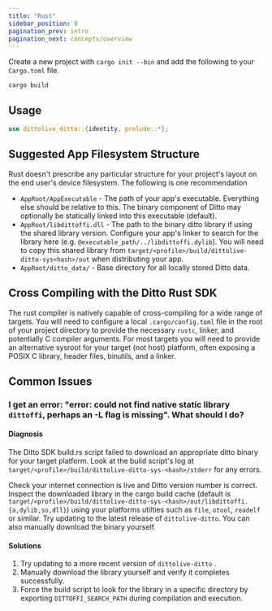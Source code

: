 ```yaml
---
title: "Rust"
sidebar_position: 8
pagination_prev: intro
pagination_next: concepts/overview
---
```


Create a new project with `cargo init --bin` and add the following to your `Cargo.toml` file.

<InstallCode framework="rustsdk" />

```console
cargo build
```

## Usage

```rust
use dittolive_ditto::{identity, prelude::*};
```

<Snippet name='online-playground' language='rust' />

## Suggested App Filesystem Structure

Rust doesn't prescribe any particular structure for your project's layout on the end user's device filesystem. The following is one recommendation

* `AppRoot/AppExecutable` - The path of your app's executable. Everything else should be relative to this. The binary component of Ditto may optionally be statically linked into this executable (default).
* `AppRoot/libdittoffi.dll` -  The path to the binary ditto library if using the shared library version. Configure your app's linker to search for the library here (e.g. `@executable_path/../libdittoffi.dylib`). You will need to copy this shared library from `target/<profile>/build/dittolive-ditto-sys<hash>/out` when distributing your app.
* `AppRoot/ditto_data/` - Base directory for all locally stored Ditto data.


## Cross Compiling with the Ditto Rust SDK

The rust compiler is natively capable of cross-compiling for a wide range of targets. You will need to configure a local `.cargo/config.toml` file in the root of your project directory to provide the necessary `rustc`, linker, and potentially C compiler arguments. For most targets you will need to provide an alternative sysroot for your target (not host) platform, often exposing a POSIX C library, header files, binutils, and a linker.

## Common Issues

### I get an error: "error: could not find native static library `dittoffi`, perhaps an -L flag is missing". What should I do?

#### Diagnosis
The Ditto SDK build.rs script failed to download an appropriate ditto binary for your target platform.  Look at the build script's log at `target/<profile>/build/dittolive-ditto-sys-<hash>/stderr` for any errors.

Check your internet connection is live and Ditto version number is correct. Inspect the downloaded library in the cargo build cache (default is `target/<profile>/build/dittolive-ditto-sys-<hash>/out/libdittoffi.{a,dylib,so,dll}`) using your platforms utilties such as `file`, `otool`, `readelf` or similar. Try updating to the latest release of `dittolive-ditto`. You can also manually download the binary yourself.


#### Solutions

1. Try updating to a more recent version of `dittolive-ditto` .
2. Manually download the library yourself and verify it completes successfully.
3. Force the build script to look for the library in a specific directory by exporting `DITTOFFI_SEARCH_PATH` during compilation and execution.
